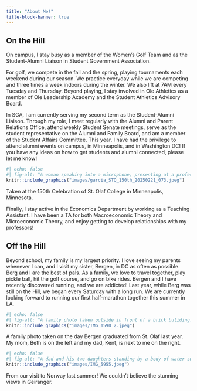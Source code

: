 ```yaml
---
title: "About Me!"
title-block-banner: true
---
```


## On the Hill

On campus, I stay busy as a member of the Women's Golf Team and as the Student-Alumni Liaison in Student Government Association. 

For golf, we compete in the fall and the spring, playing tournaments each weekend during our season. We practice everyday while we are competing and three times a week indoors during the winter. We also lift at 7AM every Tuesday and Thursday. Beyond playing, I stay involved in Ole Athletics as a member of Ole Leadership Academy and the Student Athletics Advisory Board.

In SGA, I am currently serving my second term as the Student-Alumni Liaison. Through my role, I meet regularly with the Alumni and Parent Relations Office, attend weekly Student Senate meetings, serve as the student representative on the Alumni and Family Board, and am a member of the Student Affairs Committee. 
This year, I have had the privilege to attend alumni events on campus, in Minneapolis, and in Washington DC! If you have any ideas on how to get students and alumni connected, please let me know!

:::{.column-margin}
```r
#| echo: false
#| fig-alt: "A woman speaking into a microphone, presenting at a professional event."
knitr::include_graphics("images/garcia_STO_150th_20250221_073.jpeg")
```
::: {.center-text .extra-small-text .dark-gray-text .topbr}
Taken at the 150th Celebration of St. Olaf College in Minneapolis, Minnesota.  
:::
:::


Finally, I stay active in the Economics Department by working as a Teaching Assistant. I have been a TA for both Macroeconomic Theory and Microeconomic Theory, and enjoy getting to develop relationships with my professors!

## Off the Hill

Beyond school, my family is my largest priority. I love seeing my parents whenever I can, and I visit my sister, Bergen, in DC as often as possible. Berg and I are the best of pals. As a family, we love to travel together, play pickle ball, hit the golf course, and go on bike rides. Bergen and I have recently discovered running, and we are addicted! Last year, while Berg was still on the Hill, we began every Saturday with a long run. We are currently looking forward to running our first half-marathon together this summer in LA. 

:::{.column-margin}
```r
#| echo: false
#| fig-alt: "A family photo taken outside in front of a brick buliding."
knitr::include_graphics("images/IMG_1590 2.jpeg")
```
::: {.center-text .extra-small-text .dark-gray-text .topbr}
A family photo taken on the day Bergen graduated from St. Olaf last year. My mom, Beth is on the left and my dad, Kent, is next to me on the right. 
:::
:::

:::{.column-margin}
```r
#| echo: false
#| fig-alt: "A dad and his two daughters standing by a body of water surrounded by a fjord."
knitr::include_graphics("images/IMG_5955.jpeg")
```
::: {.center-text .extra-small-text .dark-gray-text .topbr}
From our visit to Norway last summer! We couldn't believe the stunning views in Geiranger.
:::
:::

